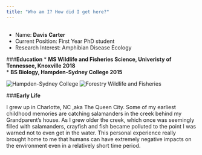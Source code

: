 ```yaml
---
title: "Who am I? How did I get here?"
---
```

<!-- blank line -->
----
* Name: **Davis Carter**    
* Current Position: First Year PhD student    
* Research Interest: Amphibian Disease Ecology   


###**Education**
* **MS Wildlife and Fisheries Science, Univeristy of Tennessee, Knoxville 2018**   
* **BS Biology, Hampden-Sydney College 2015**  

![**Hampden-Sydney College**](https://raw.githubusercontent.com/EDavisCarter/DavisCarterWebsite/master/H-SC.png)
![**Forestry Wildlife and Fisheries**](https://raw.githubusercontent.com/EDavisCarter/DavisCarterWebsite/master/FWFlogo.png)  

###**Early Life** 

I grew up in Charlotte, NC ,aka The Queen City. Some of my earliest childhood memories are catching salamanders in the creek behind my Grandparent's house. As I grew older the creek, which once was seemingly filled with salamanders, crayfish and fish became polluted to the point I was warned not to even get in the water. This personal experience really brought home to me that humans can have extremely negative impacts on the environment even in a relatively short time period.  


